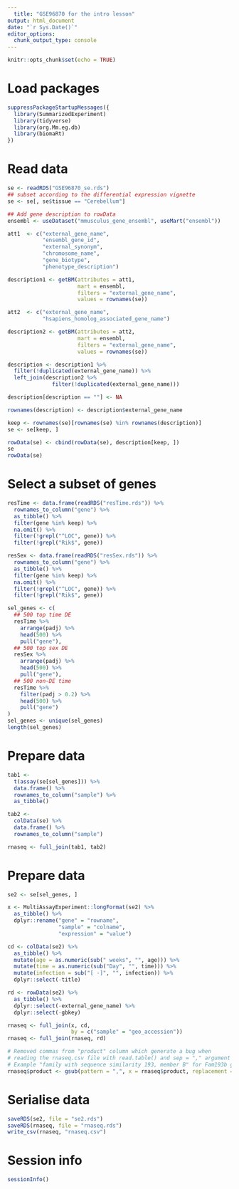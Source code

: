 ```yaml
---
  title: "GSE96870 for the intro lesson"
output: html_document
date: "`r Sys.Date()`"
editor_options:
  chunk_output_type: console
---
```

  
  ```r
knitr::opts_chunk$set(echo = TRUE)
```

# Load packages

```r
suppressPackageStartupMessages({
  library(SummarizedExperiment)
  library(tidyverse)
  library(org.Mm.eg.db)
  library(biomaRt)
})
```

# Read data

```r
se <- readRDS("GSE96870_se.rds")
## subset according to the differential expression vignette
se <- se[, se$tissue == "Cerebellum"]

## Add gene description to rowData
ensembl <- useDataset("mmusculus_gene_ensembl", useMart("ensembl"))

att1  <- c("external_gene_name",
           "ensembl_gene_id",
           "external_synonym",
           "chromosome_name", 
           "gene_biotype",
           "phenotype_description")

description1 <- getBM(attributes = att1,
                      mart = ensembl,
                      filters = "external_gene_name",
                      values = rownames(se))

att2  <- c("external_gene_name",
           "hsapiens_homolog_associated_gene_name")

description2 <- getBM(attributes = att2,
                      mart = ensembl,
                      filters = "external_gene_name",
                      values = rownames(se))

description <- description1 %>% 
  filter(!duplicated(external_gene_name)) %>% 
  left_join(description2 %>% 
              filter(!duplicated(external_gene_name))) 

description[description == ""] <- NA

rownames(description) <- description$external_gene_name

keep <- rownames(se)[rownames(se) %in% rownames(description)]
se <- se[keep, ]

rowData(se) <- cbind(rowData(se), description[keep, ])
se
rowData(se)
```

# Select a subset of genes

```r
resTime <- data.frame(readRDS("resTime.rds")) %>%
  rownames_to_column("gene") %>%
  as_tibble() %>%
  filter(gene %in% keep) %>% 
  na.omit() %>%
  filter(!grepl("^LOC", gene)) %>%
  filter(!grepl("Rik$", gene))

resSex <- data.frame(readRDS("resSex.rds")) %>%
  rownames_to_column("gene") %>%
  as_tibble() %>%
  filter(gene %in% keep) %>% 
  na.omit() %>%
  filter(!grepl("^LOC", gene)) %>%
  filter(!grepl("Rik$", gene))
```


```r
sel_genes <- c(
  ## 500 top time DE
  resTime %>%
    arrange(padj) %>%
    head(500) %>%
    pull("gene"),
  ## 500 top sex DE
  resSex %>%
    arrange(padj) %>%
    head(500) %>%
    pull("gene"),
  ## 500 non-DE time
  resTime %>%
    filter(padj > 0.2) %>%
    head(500) %>%
    pull("gene")
)
sel_genes <- unique(sel_genes)
length(sel_genes)
```

# Prepare data

```r
tab1 <-
  t(assay(se[sel_genes])) %>%
  data.frame() %>%
  rownames_to_column("sample") %>%
  as_tibble()

tab2 <-
  colData(se) %>%
  data.frame() %>%
  rownames_to_column("sample")

rnaseq <- full_join(tab1, tab2)
```

# Prepare data

```r
se2 <- se[sel_genes, ]

x <- MultiAssayExperiment::longFormat(se2) %>%
  as_tibble() %>%
  dplyr::rename("gene" = "rowname",
                "sample" = "colname",
                "expression" = "value")

cd <- colData(se2) %>%
  as_tibble() %>% 
  mutate(age = as.numeric(sub(" weeks", "", age))) %>% 
  mutate(time = as.numeric(sub("Day", "", time))) %>% 
  mutate(infection = sub("[ -]", "", infection)) %>% 
  dplyr::select(-title)

rd <- rowData(se2) %>%
  as_tibble() %>% 
  dplyr::select(-external_gene_name) %>% 
  dplyr::select(-gbkey)

```

```r
rnaseq <- full_join(x, cd,
                    by = c("sample" = "geo_accession"))
rnaseq <- full_join(rnaseq, rd)

# Removed commas from "product" column which generate a bug when 
# reading the rnaseq.csv file with read.table() and sep = "," argument
# Example "family with sequence similarity 193, member B" for Fam193b gene
rnaseq$product <- gsub(pattern = ",", x = rnaseq$product, replacement = "")
```

# Serialise data

```r
saveRDS(se2, file = "se2.rds")
saveRDS(rnaseq, file = "rnaseq.rds")
write_csv(rnaseq, "rnaseq.csv")
```

# Session info

```r
sessionInfo()
```